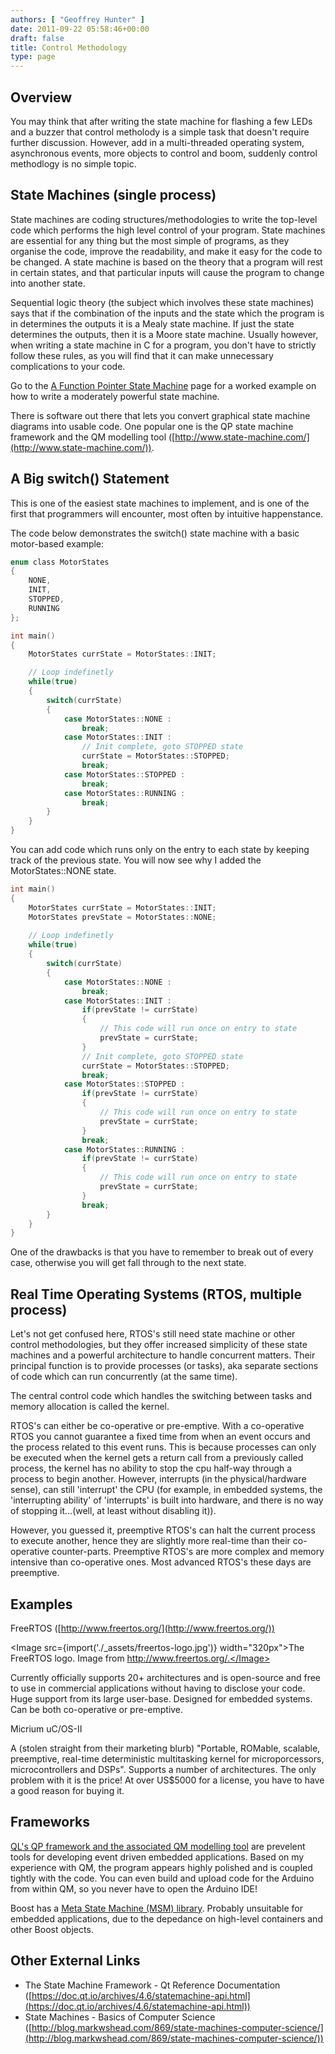 ```yaml
---
authors: [ "Geoffrey Hunter" ]
date: 2011-09-22 05:58:46+00:00
draft: false
title: Control Methodology
type: page
---
```



## Overview

You may think that after writing the state machine for flashing a few LEDs and a buzzer that control metholody is a simple task that doesn't require further discussion. However, add in a multi-threaded operating system, asynchronous events, more objects to control and boom, suddenly control methodlogy is no simple topic.

## State Machines (single process)

State machines are coding structures/methodologies to write the top-level code which performs the high level control of your program. State machines are essential for any thing but the most simple of programs, as they organise the code, improve the readability, and make it easy for the code to be changed. A state machine is based on the theory that a program will rest in certain states, and that particular inputs will cause the program to change into another state.

Sequential logic theory (the subject which involves these state machines) says that if the combination of the inputs and the state which the program is in determines the outputs it is a Mealy state machine. If just the state determines the outputs, then it is a Moore state machine. Usually however, when writing a state machine in C for a program, you don't have to strictly follow these rules, as you will find that it can make unnecessary complications to your code.

Go to the [A Function Pointer State Machine](/programming/general/control-methodology/a-function-pointer-based-state-machine/) page for a worked example on how to write a moderately powerful state machine.

There is software out there that lets you convert graphical state machine diagrams into usable code. One popular one is the QP state machine framework and the QM modelling tool ([http://www.state-machine.com/](http://www.state-machine.com/)).

## A Big switch() Statement

This is one of the easiest state machines to implement, and is one of the first that programmers will encounter, most often by intuitive happenstance.

The code below demonstrates the switch() state machine with a basic motor-based example:

```c
enum class MotorStates
{
    NONE,
    INIT,
    STOPPED,
    RUNNING
};

int main()
{
    MotorStates currState = MotorStates::INIT;

    // Loop indefinetly
    while(true)
    {
        switch(currState)
        {
            case MotorStates::NONE :
                break;
            case MotorStates::INIT :
                // Init complete, goto STOPPED state
                currState = MotorStates::STOPPED;
                break;
            case MotorStates::STOPPED :
                break;
            case MotorStates::RUNNING :
                break;
        }
    }
}
```

You can add code which runs only on the entry to each state by keeping track of the previous state. You will now see why I added the MotorStates::NONE state.

```c    
int main()
{
    MotorStates currState = MotorStates::INIT;
    MotorStates prevState = MotorStates::NONE;
    
    // Loop indefinetly
    while(true)
    {
        switch(currState)
        {
            case MotorStates::NONE :
                break;
            case MotorStates::INIT :
                if(prevState != currState)
                {
                    // This code will run once on entry to state
                    prevState = currState;
                }
                // Init complete, goto STOPPED state
                currState = MotorStates::STOPPED;
                break;
            case MotorStates::STOPPED :
                if(prevState != currState)
                {
                    // This code will run once on entry to state
                    prevState = currState;
                }
                break;
            case MotorStates::RUNNING :
                if(prevState != currState)
                {
                    // This code will run once on entry to state
                    prevState = currState;
                }
                break;
        }
    }
}
```

One of the drawbacks is that you have to remember to break out of every case, otherwise you will get fall through to the next state.

## Real Time Operating Systems (RTOS, multiple process)

Let's not get confused here, RTOS's still need state machine or other control methodologies, but they offer increased simplicity of these state machines and a powerful architecture to handle concurrent matters. Their principal function is to provide processes (or tasks), aka separate sections of code which can run concurrently (at the same time).

The central control code which handles the switching between tasks and memory allocation is called the kernel.

RTOS's can either be co-operative or pre-emptive. With a co-operative RTOS you cannot guarantee a fixed time from when an event occurs and the process related to this event runs. This is because processes can only be executed when the kernel gets a return call from a previously called process, the kernel has no ability to stop the cpu half-way through a process to begin another. However, interrupts (in the physical/hardware sense), can still 'interrupt' the CPU (for example, in embedded systems, the 'interrupting ability' of 'interrupts' is built into hardware, and there is no way of stopping it...(well, at least without disabling it)).

However, you guessed it, preemptive RTOS's can halt the current process to execute another, hence they are slightly more real-time than their co-operative counter-parts. Preemptive RTOS's are more complex and memory intensive than co-operative ones. Most advanced RTOS's these days are preemptive.

## Examples

FreeRTOS ([http://www.freertos.org/](http://www.freertos.org/))

<Image src={import('./_assets/freertos-logo.jpg')} width="320px">The FreeRTOS logo. Image from http://www.freertos.org/.</Image>

Currently officially supports 20+ architectures and is open-source and free to use in commercial applications without having to disclose your code. Huge support from its large user-base. Designed for embedded systems. Can be both co-operative or pre-emptive.

Micrium uC/OS-II

A (stolen straight from their marketing blurb) "Portable, ROMable, scalable, preemptive, real-time deterministic multitasking kernel for microporcessors, microcontrollers and DSPs". Supports a number of architectures. The only problem with it is the price! At over US$5000 for a license, you have to have a good reason for buying it.

## Frameworks

[QL's QP framework and the associated QM modelling tool](http://www.state-machine.com/) are prevelent tools for developing event driven embedded applications. Based on my experience with QM, the program appears highly polished and is coupled tightly with the code. You can even build and upload code for the Arduino from within QM, so you never have to open the Arduino IDE!

Boost has a [Meta State Machine (MSM) library](http://www.boost.org/doc/libs/1_55_0/libs/msm/doc/HTML/index.html). Probably unsuitable for embedded applications, due to the depedance on high-level containers and other Boost objects.

## Other External Links

* The State Machine Framework - Qt Reference Documentation ([https://doc.qt.io/archives/4.6/statemachine-api.html](https://doc.qt.io/archives/4.6/statemachine-api.html))
* State Machines - Basics of Computer Science ([http://blog.markwshead.com/869/state-machines-computer-science/](http://blog.markwshead.com/869/state-machines-computer-science/))

